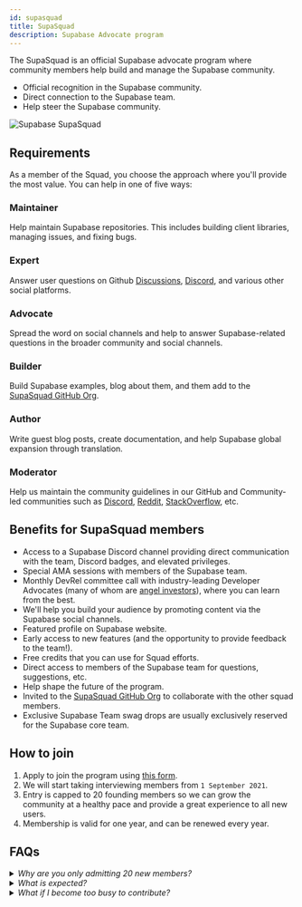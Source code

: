 ```yaml
---
id: supasquad
title: SupaSquad
description: Supabase Advocate program
---
```


The SupaSquad is an official Supabase advocate program where community members help build and manage the Supabase community.

- Official recognition in the Supabase community.
- Direct connection to the Supabase team.
- Help steer the Supabase community.

![Supabase SupaSquad](/img/supabase-squad.png)

## Requirements

As a member of the Squad, you choose the approach where you'll provide the most value.
You can help in one of five ways:

### Maintainer

Help maintain Supabase repositories. This includes building client libraries, managing issues, and fixing bugs.

### Expert

Answer user questions on Github [Discussions](https://github.com/supabase/supabase/discussions), [Discord](https://discord.supabase.com), and various other social platforms.

### Advocate

Spread the word on social channels and help to answer Supabase-related questions in the broader community and social channels.

### Builder

Build Supabase examples, blog about them, and them add to the [SupaSquad GitHub Org](https://github.com/supasquad).

### Author

Write guest blog posts, create documentation, and help Supabase global expansion through translation.

### Moderator

Help us maintain the community guidelines in our GitHub and Community-led communities such as [Discord](https://discord.supabase.com), [Reddit](https://reddit.com/r/Supabase/), 
[StackOverflow](https://stackoverflow.com/questions/tagged/supabase), etc.

## Benefits for SupaSquad members

- Access to a Supabase Discord channel providing direct communication with the team, Discord badges, and elevated privileges.
- Special AMA sessions with members of the Supabase team.
- Monthly DevRel committee call with industry-leading Developer Advocates (many of whom are [angel investors](/blog/2021/03/25/angels-of-supabase)), where you can learn from the best.
- We'll help you build your audience by promoting content via the Supabase social channels.
- Featured profile on Supabase website.
- Early access to new features (and the opportunity to provide feedback to the team!).
- Free credits that you can use for Squad efforts.
- Direct access to members of the Supabase team for questions, suggestions, etc.
- Help shape the future of the program.
- Invited to the [SupaSquad GitHub Org](https://github.com/supasquad) to collaborate with the other squad members.
- Exclusive Supabase Team swag drops are usually exclusively reserved for the Supabase core team.

## How to join


1. Apply to join the program using [this form](https://airtable.com/shr0FtLqLfhpuEya8).
2. We will start taking interviewing members from `1 September 2021`.
3. Entry is capped to 20 founding members so we can grow the community at a healthy pace and provide a great experience to all new users.
4. Membership is valid for one year, and can be renewed every year.


## FAQs

<details>
    <summary><i>Why are you only admitting 20 new members?</i></summary>
    The entire Supabase team is only 20 people, so as you can imagine adding another 20 people sounds like a lot to us! We wish we could admit everyone who wanted to join. 
    But we also want to make sure everyone who joins the Squad has an awesome experience. In the future we will probably expand the intake to include a monthly quota.
</details>
<details>
    <summary><i>What is expected?</i></summary>
    Mostly just enthusiasm. If you are interested in Open Source and want to get involved, the SupaSquad program is a great channel. You'll be given opportunities to contribute 
    to the community in whatever ways match your skillset.
</details>
<details>
    <summary><i>What if I become too busy to contribute?</i></summary>
    No worries! The program isn't a job. It's just an opportunity to build your skillset and audience within the Supabase ecosystem.
</details>